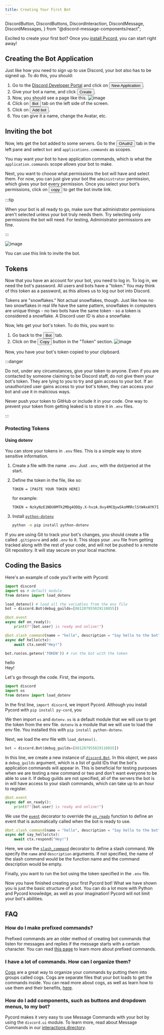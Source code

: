 ```yaml
---
title: Creating Your First Bot
---
```


  DiscordButton,
  DiscordButtons,
  DiscordInteraction,
  DiscordMessage,
  DiscordMessages,
} from "@discord-message-components/react";

Excited to create your first bot? Once you [install Pycord](installation.mdx), you can start right
away!

## Creating the Bot Application

Just like how you need to sign up to use Discord, your bot also has to be signed up. To do this,
you should:

1. Go to the [Discord Developer Portal](https://discord.com/developers/applications) and click
   on <button class="blurplebutton">New Application</button>.
2. Give your bot a name, and click <button class="blurplebutton">Create</button>.
3. Now, you should see a page like this.
   ![image](https://gblobscdn.gitbook.com/assets%2F-MjPk-Yu4sOq8KGrr_yG%2F-MjdW3OQnwUhacopqSWw%2F-Mjd_-mxrJCrzmaXrAg8%2Fimage.png?alt=media&token=b8e2ae6c-2290-4d37-ad7c-eb412f3fb00e)
4. Click on <button class="greybutton">Bot</button> tab on the left side of the screen.
5. Click on <button class="blurplebutton">Add bot</button>.
6. You can give it a name, change the Avatar, etc.

## Inviting the bot

Now, lets get the bot added to some servers. Go to the <button class="greybutton">OAuth2</button> tab
in the left pane and select `bot` and `applications.commands` as scopes.

You may want your bot to have application commands, which is what the `application.commands` scope
allows your bot to make.

Next, you want to choose what permissions the bot will have and select them. For now, you can just
give your bot the `administrator` permission, which gives your bot every permission. Once you select
your bot's permissions, click on <button class="blurplebutton">copy</button> to get the bot invite link.

:::tip

When your bot is all ready to go, make sure that administrator permissions aren't selected unless
your bot truly needs them. Try selecting only permissions the bot will need. For testing,
Administrator permissions are fine.

:::

![image](https://gblobscdn.gitbook.com/assets%2F-MjPk-Yu4sOq8KGrr_yG%2F-Mk6tNY3LfDkjd6pqdpL%2F-Mk6tkdpddEWoa2jczZk%2Fimage.png?alt=media&token=52c8a29f-a798-48f8-a8c7-4ecca2681f79)

You can use this link to invite the bot.

## Tokens

Now that you have an account for your bot, you need to log in. To log in, we need the bot's
password. All users and bots have a "token." You may think of this token as a password, as this allows
us to log our bot into Discord.

Tokens are "snowflakes." Not actual snowflakes, though. Just like how no two snowflakes in real life have the same
pattern, snowflakes in computers are unique things - no two bots have the same token - so a token is
considered a snowflake. A Discord user ID is also a snowflake.

Now, lets get your bot's token. To do this, you want to:

1. Go back to the <button class="greybutton">Bot</button> tab.
2. Click on the <button class="blurplebutton">Copy</button> button in the "Token" section.
   ![image](https://gblobscdn.gitbook.com/assets%2F-MjPk-Yu4sOq8KGrr_yG%2F-MjdbU12JISJorAZxrKH%2F-MjdbpUsapzb5n15Po5P%2Fimage.png?alt=media&token=118e259f-940a-4f6c-b3a3-c29f3a54100d)

Now, you have your bot's token copied to your clipboard.

:::danger

Do not, under any circumstances, give your token to anyone. Even if you are contacted by someone 
claiming to be Discord staff, do not give them your bot's token. They are lying to you to try and
gain access to your bot. If an unauthorized user gains access to your bot's token, they can access
your bot and use it in malicious ways.

Never push your token to GitHub or include it in your code. One way to prevent your token from
getting leaked is to store it in `.env` files.

:::

### Protecting Tokens

#### Using dotenv

You can store your tokens in `.env` files. This is a simple way to store sensitive information.

1. Create a file with the name `.env`. Just `.env`, with the dot/period at the start.
2. Define the token in the file, like so:

   ```env
   TOKEN = [PASTE YOUR TOKEN HERE]
   ```

   for example:

   ```env
   TOKEN = NzkyNzE1NDU0MTk2MDg4ODQy.X-hvzA.Ovy4MCQywSkoMRRclStW4xAYK7I
   ```

3. Install [`python-dotenv`](https://pypi.org/project/python-dotenv/)
   ```bash
   python -m pip install python-dotenv
   ```

If you are using Git to track your bot's changes, you should create a file called `.gitignore` and add
`.env` to it. This stops your `.env` file from getting tracked along with the rest of your code, and
will not be pushed to a remote Git repository. It will stay secure on your local machine.

## Coding the Basics

Here's an example of code you'll write with Pycord:

```py title="The Basics"
import discord
import os # default module
from dotenv import load_dotenv

load_dotenv() # load all the variables from the env file
bot = discord.Bot(debug_guilds=[881207955029110855])

@bot.event
async def on_ready():
    print(f"{bot.user} is ready and online!")

@bot.slash_command(name = "hello", description = "Say hello to the bot")
async def hello(ctx):
    await ctx.send("Hey!")

bot.run(os.getenv('TOKEN')) # run the bot with the token
```

<DiscordMessages>
  <DiscordMessage author="Guide Bot" avatar="red" bot>
    <div slot="interactions">
      <DiscordInteraction author="Guide Man" avatar="green" command>
        hello
      </DiscordInteraction>
    </div>
    Hey!
  </DiscordMessage>
</DiscordMessages>

Let's go through the code. First, the imports.

```py
import discord
import os
from dotenv import load_dotenv
```

In the first line, `import discord`, we import Pycord. Although you install Pycord with `pip install py-cord`, you

We then import `os` and `dotenv`. `os` is a default module that we will use to get the token from the env file. `dotenv`
is a module that we will use to load the env file. You installed this with `pip install python-dotenv`.

Next, we load the env file with `load_dotenv()`.

```py
bot = discord.Bot(debug_guilds=[881207955029110855])
```

In this line, we create a new instance of [`discord.Bot`](https://docs.pycord.dev/en/master/api.html#discord.Bot).
In this object, we pass a `debug_guilds` argument, which is a list of guild IDs that the bot's application
commands will appear in. This is beneficial for testing purposes when we are testing a new command
or two and don't want everyone to be able to use it. If debug guilds are not specified, all of the 
servers the bot is in will have access to your slash commands, which can take up to an hour to register.


```py
@bot.event
async def on_ready():
    print(f"{bot.user} is ready and online!")
```

We use the [`event`](https://docs.pycord.dev/en/master/api.html#discord.Bot.event) decorator to override
the [`on_ready`](https://docs.pycord.dev/en/master/api.html#discord.on_ready) function to define an
event that is automatically called when the bot is ready to use.

```py
@bot.slash_command(name = "hello", description = "Say hello to the bot")
async def say_hello(ctx):
    await ctx.respond("Hey!")
```

Here, we use the [`slash_command`](https://docs.pycord.dev/en/master/api.html#discord.Bot.slash_command)
decorator to define a slash command. We specify the `name` and `description` arguments. If not
specified, the name of the slash command would be the function name and the command description would
be empty.

Finally, you want to run the bot using the token specified in the `.env` file.

Now you have finished creating your first Pycord bot! What we have shown you is just the basic structure
of a bot. You can do a lot more with Python and Pycord knowledge, as well as your imagination! Pycord
will not limit your bot's abilities.

## FAQ

### How do I make prefixed commands?

Prefixed commands are an older method of creating bot commands that listen for messages and replies
if the message starts with a certain character. You can read [this page](../Extensions/Commands/prefixed-commands)
to learn more about prefixed commands.

### I have a lot of commands. How can I organize them?

[Cogs](../Extensions/Commands/cogs) are a great way to organize your commands by putting them into
groups called cogs. Cogs are separate files that your bot loads to get the commands inside.
You can read more about cogs, as well as learn how to use them and their benefits, 
[here](../Extensions/Commands/cogs).

### How do I add components, such as buttons and dropdown menus, to my bot?

Pycord makes it very easy to use Message Commands with your bot by using the `discord.ui` module.
To learn more, read about Message Commands in our [interactions directory](../Interactions).
